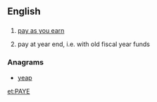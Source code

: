 ==English==

==={{initialism-old|en}}===
{{wikipedia}}
{{head|en}}

# {{context|British|lang=en}} [[pay as you earn]]
# {{context|Canadian|lang=en}} pay at year end, i.e. with old fiscal year funds

===Anagrams===
* [[yeap#English|yeap]]

[[et:PAYE]]